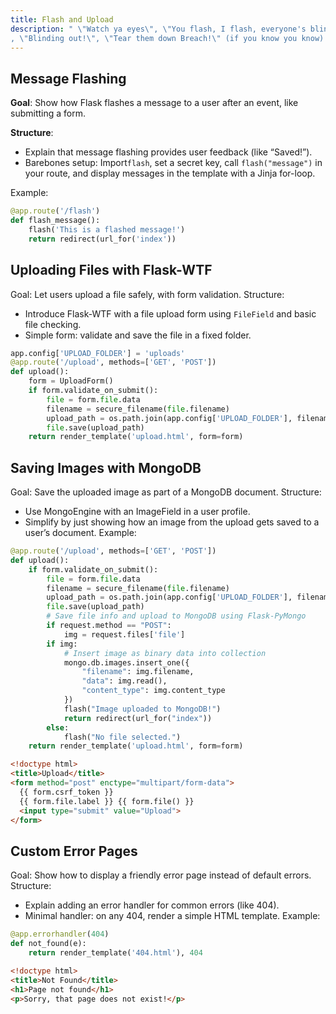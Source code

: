 ```yaml
---
title: Flash and Upload
description: " \"Watch ya eyes\", \"You flash, I flash, everyone's blinded, let's go!\"
, \"Blinding out!\", \"Tear them down Breach!\" (if you know you know) "
---
```


## Message Flashing

**Goal**: Show how Flask flashes a message to a user after an event, like submitting a form.

**Structure**:
- Explain that message flashing provides user feedback (like “Saved!”).
- Barebones setup: Import``flash``, set a secret key, call ``flash("message")`` in your route, and display messages in the template with a Jinja for-loop.

Example:
```python
@app.route('/flash')
def flash_message():
    flash('This is a flashed message!')
    return redirect(url_for('index'))
```

## Uploading Files with Flask-WTF

Goal: Let users upload a file safely, with form validation.
Structure:
* Introduce Flask-WTF with a file upload form using ``FileField`` and basic file checking.
* Simple form: validate and save the file in a fixed folder.

```python
app.config['UPLOAD_FOLDER'] = 'uploads'
@app.route('/upload', methods=['GET', 'POST'])
def upload():
    form = UploadForm()
    if form.validate_on_submit():
        file = form.file.data
        filename = secure_filename(file.filename)
        upload_path = os.path.join(app.config['UPLOAD_FOLDER'], filename)
        file.save(upload_path)
    return render_template('upload.html', form=form)
```

## Saving Images with MongoDB

Goal: Save the uploaded image as part of a MongoDB document.
Structure:
* Use MongoEngine with an ImageField in a user profile.
* Simplify by just showing how an image from the upload gets saved to a user’s document.
Example:

```python
@app.route('/upload', methods=['GET', 'POST'])
def upload():
    if form.validate_on_submit():
        file = form.file.data
        filename = secure_filename(file.filename)
        upload_path = os.path.join(app.config['UPLOAD_FOLDER'], filename)
        file.save(upload_path)
        # Save file info and upload to MongoDB using Flask-PyMongo
        if request.method == "POST":
            img = request.files['file']
        if img:
            # Insert image as binary data into collection
            mongo.db.images.insert_one({
                "filename": img.filename,
                "data": img.read(),
                "content_type": img.content_type
            })
            flash("Image uploaded to MongoDB!")
            return redirect(url_for("index"))
        else:
            flash("No file selected.")
    return render_template('upload.html', form=form)      
```
```html
<!doctype html>
<title>Upload</title>
<form method="post" enctype="multipart/form-data">
  {{ form.csrf_token }}
  {{ form.file.label }} {{ form.file() }}
  <input type="submit" value="Upload">
</form>
```

## Custom Error Pages
Goal: Show how to display a friendly error page instead of default errors.
Structure:
* Explain adding an error handler for common errors (like 404).
* Minimal handler: on any 404, render a simple HTML template.
Example:
```python
@app.errorhandler(404)
def not_found(e):
    return render_template('404.html'), 404
```
```html
<!doctype html>
<title>Not Found</title>
<h1>Page not found</h1>
<p>Sorry, that page does not exist!</p>
```
